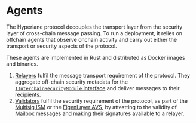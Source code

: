 # Agents

The Hyperlane protocol decouples the transport layer from the security layer of cross-chain message passing. To run a deployment, it relies on offchain agents that observe onchain activity and carry out either the transport or security aspects of the protocol.

These agents are implemented in Rust and distributed as Docker images and binaries.

1. [Relayers](./agents/relayer.mdx) fulfil the message transport requirement of the protocol. They aggregate off-chain security metadata for the [`IInterchainSecurityModule` interface](../reference/ISM/specify-your-ISM) and deliver messages to their recipients.
1. [Validators](./agents/validators.mdx) fulfil the security requirement of the protocol, as part of the [Multisig ISM](./ISM/multisig-ISM.mdx) or the [EigenLayer AVS](./eigenlayer-avs.mdx), by attestting to the validity of [Mailbox](./mailbox.mdx) messages and making their signatures available to a relayer.
